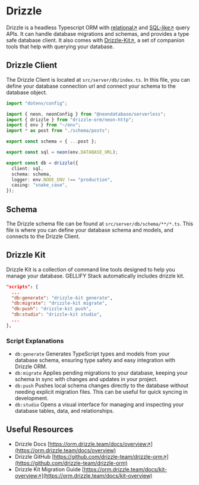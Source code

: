 # Drizzle

Drizzle is a headless Typescript ORM with [relational↗](https://orm.drizzle.team/docs/rqb) and [SQL-like↗](https://orm.drizzle.team/docs/select) query APIs. It can handle database migrations and schemas, and provides a type safe database client. It also comes with [Drizzle-Kit↗](https://orm.drizzle.team/drizzle-studio/overview), a set of companion tools that help with querying your database.

## Drizzle Client

The Drizzle Client is located at `src/server/db/index.ts`. In this file, you can define your database connection url and connect your schema to the database object.

```ts
import "dotenv/config";

import { neon, neonConfig } from "@neondatabase/serverless";
import { drizzle } from "drizzle-orm/neon-http";
import { env } from "~/env";
import * as post from "./schema/posts";

export const schema = { ...post };

export const sql = neon(env.DATABASE_URL);

export const db = drizzle({
  client: sql,
  schema: schema,
  logger: env.NODE_ENV !== "production",
  casing: "snake_case",
});
```

## Schema

The Drizzle schema file can be found at `src/server/db/schema/**/*.ts`. This file is where you can define your database schema and models, and connects to the Drizzle Client.

## Drizzle Kit

Drizzle Kit is a collection of command line tools designed to help you manage your database. GELLIFY Stack automatically includes drizzle kit.

```json
"scripts": {
  ...
  "db:generate": "drizzle-kit generate",
  "db:migrate": "drizzle-kit migrate",
  "db:push": "drizzle-kit push",
  "db:studio": "drizzle-kit studio",
  ...
},
```

### Script Explanations

- `db:generate` Generates TypeScript types and models from your database schema, ensuring type safety and easy integration with Drizzle ORM.
- `db:migrate` Applies pending migrations to your database, keeping your schema in sync with changes and updates in your project.
- `db:push` Pushes local schema changes directly to the database without needing explicit migration files. This can be useful for quick syncing in development.
- `db:studio` Opens a visual interface for managing and inspecting your database tables, data, and relationships.

## Useful Resources

- Drizzle Docs [https://orm.drizzle.team/docs/overview↗](https://orm.drizzle.team/docs/overview)
- Drizzle GitHub [https://github.com/drizzle-team/drizzle-orm↗](https://github.com/drizzle-team/drizzle-orm)
- Drizzle Kit Migration Guide	[https://orm.drizzle.team/docs/kit-overview↗](https://orm.drizzle.team/docs/kit-overview)
